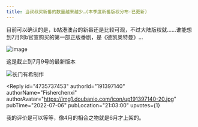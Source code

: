 ```yaml
---
title: 当叔叔买新番的数量越来越少…(本季度新番版权分布·已更新)
---
```



<Forum groupName="动画番剧" groupUrl="https://www.douban.com/group/596353/" archivedAt="2025-05-17T04:58:22.027Z">
  <Post
    id="270297567"
    title="当叔叔买新番的数量越来越少…(本季度新番版权分布·已更新)"
    url="https://www.douban.com/group/topic/270297567/?_spm_id=MTg3NzgwMTY1"
    pubTime="2022-07-17"
    highlightUserId="191397140"
  >
目前可以确认的是，b站港澳台的新番还是比较可观，不过大陆版权就......谁能想到7月阿b官宣购买的第一部正版番剧，是《德凯奥特曼》...

![image](https://img3.doubanio.com/view/group_topic/l/public/p557818652.webp)

这是截止到7月9号的最新版本

![长门有希制作](https://img9.doubanio.com/view/group_topic/l/public/p558437594.webp)

<Reply
  id="4735737453"
  authorId="191397140"
  authorName="Fisherchenxi"
  authorAvatar="https://img1.doubanio.com/icon/up191397140-20.jpg"
  pubTime="2022-07-06"
  pubLocation="21:03:00"
  upvotes={1}
>
我的评价是可以等等，像4月的相合之物就是6月才上架的。
</Reply>
  </Post>
</Forum>
